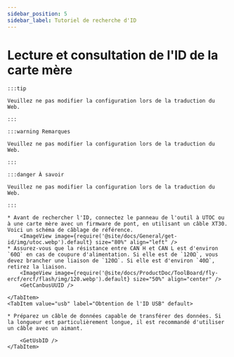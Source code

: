 ```yaml
---
sidebar_position: 5
sidebar_label: Tutoriel de recherche d'ID
---
```





# Lecture et consultation de l'ID de la carte mère

    :::tip

    Veuillez ne pas modifier la configuration lors de la traduction du Web.

    :::

    :::warning Remarques

    Veuillez ne pas modifier la configuration lors de la traduction du Web.

    :::

    :::danger À savoir

    Veuillez ne pas modifier la configuration lors de la traduction du Web.

    :::

<Tabs>
    <TabItem value="can" label="Obtention de l'UUID CANBus">

    * Avant de rechercher l'ID, connectez le panneau de l'outil à UTOC ou à une carte mère avec un firmware de pont, en utilisant un câble XT30. Voici un schéma de câblage de référence.
        <ImageView image={require('@site/docs/General/get-id/img/utoc.webp').default} size="80%" align="left" />
    * Assurez-vous que la résistance entre CAN H et CAN L est d'environ `60Ω` en cas de coupure d'alimentation. Si elle est de `120Ω`, vous devez brancher une liaison de `120Ω`. Si elle est d'environ `40Ω`, retirez la liaison.
        <ImageView image={require('@site/docs/ProductDoc/ToolBoard/fly-ercf/ercf/flash/img/120.webp').default} size="50%" align="center" />    
        <GetCanbusUUID />

    </TabItem>
    <TabItem value="usb" label="Obtention de l'ID USB" default>
        
    * Préparez un câble de données capable de transférer des données. Si la longueur est particulièrement longue, il est recommandé d'utiliser un câble avec un aimant.
    
        <GetUsbID />
    </TabItem>
</Tabs>
